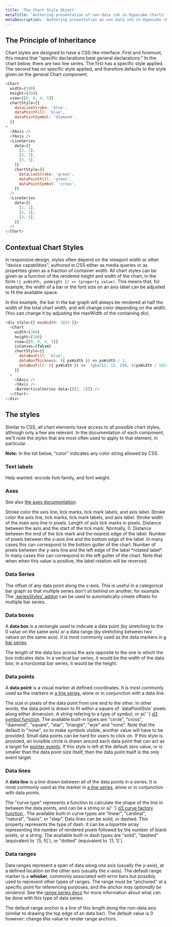 ```yaml
---
title: 'The Chart Style Object'
metaTitle: 'Authoring presentation of non-data ink in Hypocube charts'
metaDescription: 'Authoring presentation an non-data ink in Hypocube charts'
---
```



## The Principle of Inheritance

Chart styles are designed to have a CSS-like interface. First and foremost, this means that "specific declarations beat general declarations." In the chart below, there are two line series. The first has a specific style applied. The second has no specific style applied, and therefore defaults to the style given on the general Chart component.

```javascript react-live=true
<Chart
  width={300}
  height={300}
  view={[0, 0, 4, 5]}
  chartStyle={{
    dataLineStroke: 'blue',
    dataPointFill: 'blue',
    dataPointSymbol: 'diamond',
  }}
>
  <XAxis />
  <YAxis />
  <LineSeries
    data={[
      [1, 3],
      [2, 2],
      [3, 5],
    ]}
    chartStyle={{
      dataLineStroke: 'green',
      dataPointFill: 'green',
      dataPointSymbol: 'cross',
    }}
  />
  <LineSeries
    data={[
      [1, 1],
      [2, 3],
      [3, 5],
    ]}
  />
</Chart>
```

## Contextual Chart Styles

In responsive design, styles often depend on the viewport width or other "device capabilities", authored in CSS either as media queries or as properties given as a fraction of container width. All chart styles can be given as a function of the rendered height and width of the chart, in the form `({ pxWidth, pxHeight }) => (property value)`. This means that, for example, the width of a bar or the font size on an axis label can be adjusted to fit the available space.

In this example, the bar in the bar graph will always be rendered at half the width of the total chart width, and will change color depending on the width. (You can change it by adjusting the maxWidth of the containing div).

```javascript react-live=true
<div style={{ maxWidth: 1024 }}>
  <Chart
    width={300}
    height={100}
    view={[0, 0, 4, 5]}
    isCanvas={false}
    chartStyle={{
      dataBoxFill: 'blue',
      dataBoxThickness: ({ pxWidth }) => pxWidth / 2,
      dataBoxFill: ({ pxWidth }) => `rgba(12, 12, 254, ${pxWidth / 1024})`,
    }}
  >
    <XAxis />
    <YAxis />
    <BarVerticalSeries data={[[2, 2]]} />
  </Chart>
</div>
```

## The styles

Similar to CSS, all chart elements have access to all possible chart styles, although only a few are relevant. In the documentation of each component, we'll note the styles that are most often used to apply to that element, in particular.

**Note:** In the list below, "color" indicates any color string allowed by CSS.

### Text labels

<PropDef name="fontSize" type="number" def="16">
  Help wanted: encode font family, and font weight.
</PropDef>

### Axes

See also [the axes documentation](./3-axes).

<PropDef name="axisColor" type="color" def="#666">
  Stroke color the axis line, tick marks, tick mark labels, and axis label.
</PropDef>
<PropDef name="axisColor" type="color" def="#666">
  Stroke color the axis line, tick marks, tick mark labels, and axis label.
</PropDef>
<PropDef name="axisStrokeWidth" type="number" def="2">
  Stroke width of the main axis line in pixels.
</PropDef>
<PropDef name="axisTickLength" type="number" def="10">
  Length of axis tick marks in pixels.
</PropDef>
<PropDef name="axisTickOffset" type="number" def="0">
  Distance between the axis and the start of the tick mark. Normally, 0.
</PropDef>
<PropDef name="axisTickLabelOffset" type="number" def="2">
  Distance between the end of the tick mark and the nearest edge of the label.
</PropDef>
<PropDef name="xAxisLabelPosition" type="number" def="46">
  Number of pixels between the x-axis line and the bottom edge of the label. In
  many cases this can correspond to the bottom gutter of the chart.
</PropDef>
<PropDef name="yAxisLabelPosition" type="number" def="-60">
  Number of pixels between the y-axis line and the left edge of the label
  *rotated label*. In many cases this can correspond to the left gutter of the
  chart. Note that when when this value is positive, the label rotation will be
  reversed.
</PropDef>

### Data Series

<PropDef name="seriesXOffset" type="number" def="0">
  The offset of any data point along the x-axis. This is useful in a categorical
  bar graph so that multiple series don't sit behind on another, for example.
  The <a href="./7-series-styles">`seriesStyles' addon</a> can be used to
  automatically create offsets for multiple bar series.
</PropDef>

### Data boxes

A <strong>data box</strong> is a rectangle used to indicate a data point (by
stretching to the 0 value on the same axis) or a data range (by stretching
between two values on the same axis). It is most commonly used as the data
markers in [a bar series](./4-bar-series).

<PropDef name="dataBoxFill" type="color" def="#000"></PropDef>
<PropDef name="dataBoxStroke" type="color" def="#000"></PropDef>
<PropDef name="dataBoxStrokeWidth" type="number" def="0"></PropDef>
<PropDef name="dataBoxThickness" type="number" def="10">
  The length of the data box across the axis opposite to the one in which the
  box indicates data. In a vertical bar series, it would be the width of the
  data box; in a horizontal bar series, it would be the height.
</PropDef>

### Data points

A <strong>data point</strong> is a visual marker at defined
coordinates. It is most commonly used as the markers in [a line series](./5-line-series), alone or in conjunction with a data line.

<PropDef name="dataPointSize" type="number" def="5">
  The size in pixels of the data point from one end to the other. In other
  words, the data point is drawn to fit within a square of `dataPointSize`
  pixels along either dimension.
</PropDef>
<PropDef name="dataPointSymbol" type="string | D3SymbolType" def="none">
  A string refering to a type of symbol, or a{' '}
  <a href="http://using-d3js.com/05_10_symbols.html">d3 symbol function</a>. The
  available built-in types are "circle", "cross", "diamond", "square", "star",
  "triangle", "wye" and "none". Note that the default in "none", so to make
  symbols visible, another value will have to be provided.
</PropDef>
<PropDef name="dataPointFill" type="color" def="#000"></PropDef>
<PropDef name="dataPointStroke" type="color" def="#000"></PropDef>
<PropDef name="dataPointStrokeWidth" type="number" def="0"></PropDef>
<PropDef name="dataPointMinTargetRadius" type="number" def="0">
  Small data points can be hard for users to click on. If this style is
  provided, an invisible circle is drawn around each data point that can act as
  a target for <a href="../interaction/1-pointer-events">pointer events</a>. If
  this style is left at the default zero value, or is smaller than the data
  point size itself, then the data point itself is the only event target.
</PropDef>

### Data lines

A <strong>data line</strong> is a line drawn between all of the data
points in a series. It is most commonly used as the marker in [a line series](./5-line-series), alone or in conjunction with data points.

<PropDef name="dataLineCurveType" type="string | D3CurveFactory" def="linear">
  The "curve type" represents a function to calculate the shape of the line in
  between the data points, and can be a string or a{' '}
  <a href="http://using-d3js.com/05_04_curves.html">
    d3 curve factory function
  </a>
  . The available built-in curve types are "linear", "cardinal", "natural", "basis",
  or "step".
</PropDef>
<PropDef name="dataLineDashType" type="string | [number, number]" def="solid">
  Data lines can be solid, or dashed. This property represents the type of dash.
  It can be a bipartite array representing the number of rendered pixels
  followed by the number of blank pixels, or a string. The available built-in
  dash types are "solid", "dashed" (equivalent to `[5, 5]`), or "dotted"
  (equivalent to `[1, 1]`).
</PropDef>
<PropDef name="dataLineStroke" type="color" def="#000"></PropDef>
<PropDef name="dataLineStrokeWidth" type="number" def="1"></PropDef>

### Data ranges

Data ranges represent a span of data along one axis (usually the y-axis), at a defined location on the other axis (usually the x-axis). The default range marker is a <strong>whisker</strong>, commonly associated with error bars but possibly used to represent other types of ranges. The range _must_ be "anchored" at a specific point for referencing purposes, and the _anchor may optionally be rendered_. See the [range series docs](./6-range-series) for more information about what can be done with this type of data series.

<PropDef name="dataRangeAnchorLength" type="number" def="0">
  The default range anchor is a line of this length along the non-data axis
  (similar to drawing the top edge of an data bar). The default value is 0
  however: change this value to render range anchors.
</PropDef>
<PropDef name="dataRangeAnchorStroke" type="color" def="#000"></PropDef>
<PropDef name="dataRangeAnchorStrokeWidth" type="number" def="2"></PropDef>
<PropDef name="dataWhiskerTopCapLength" type="number" def="10"></PropDef>
<PropDef name="dataWhiskerBottomCapLength" type="number" def="10"></PropDef>
<PropDef name="dataWhiskerStroke" type="color" def="#000"></PropDef>
<PropDef name="dataWhiskerStrokeWidth" type="number" def="2"></PropDef>

